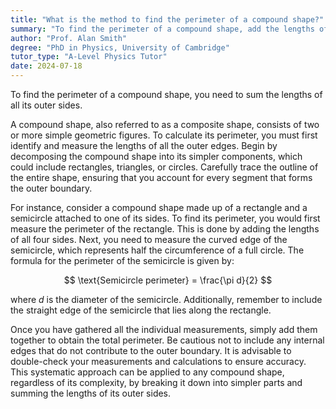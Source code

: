 ```yaml
---
title: "What is the method to find the perimeter of a compound shape?"
summary: "To find the perimeter of a compound shape, add the lengths of all its outer sides."
author: "Prof. Alan Smith"
degree: "PhD in Physics, University of Cambridge"
tutor_type: "A-Level Physics Tutor"
date: 2024-07-18
---
```


To find the perimeter of a compound shape, you need to sum the lengths of all its outer sides.

A compound shape, also referred to as a composite shape, consists of two or more simple geometric figures. To calculate its perimeter, you must first identify and measure the lengths of all the outer edges. Begin by decomposing the compound shape into its simpler components, which could include rectangles, triangles, or circles. Carefully trace the outline of the entire shape, ensuring that you account for every segment that forms the outer boundary.

For instance, consider a compound shape made up of a rectangle and a semicircle attached to one of its sides. To find its perimeter, you would first measure the perimeter of the rectangle. This is done by adding the lengths of all four sides. Next, you need to measure the curved edge of the semicircle, which represents half the circumference of a full circle. The formula for the perimeter of the semicircle is given by:

$$
\text{Semicircle perimeter} = \frac{\pi d}{2}
$$

where $d$ is the diameter of the semicircle. Additionally, remember to include the straight edge of the semicircle that lies along the rectangle.

Once you have gathered all the individual measurements, simply add them together to obtain the total perimeter. Be cautious not to include any internal edges that do not contribute to the outer boundary. It is advisable to double-check your measurements and calculations to ensure accuracy. This systematic approach can be applied to any compound shape, regardless of its complexity, by breaking it down into simpler parts and summing the lengths of its outer sides.
    